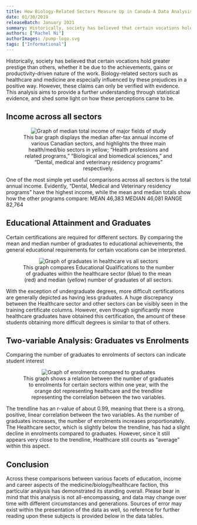 ```yaml
---
title: How Biology-Related Sectors Measure Up in Canada-A Data Analysis
date: 01/30/2019
releaseBatch: January 2021
summary: Historically, society has believed that certain vocations hold greater prestige than others, whether it be due to the achievements, gains or productivity-driven nature of the work. Biology-related sectors such as healthcare and medicine are especially influenced by these prejudices in a positive way.
authors: ["Rachel Ni"]
authorImages: /pump-logo.svg
tags: ["Informational"]
---
```


<div>
  Historically, society has believed that certain vocations hold greater prestige than others, whether it be due to the achievements, gains or productivity-driven nature of the work.
  Biology-related sectors such as healthcare and medicine are especially influenced by these prejudices in a positive way. However, these claims can only be verified with evidence. This analysis aims to provide a further understanding through
  statistical evidence, and shed some light on how these perceptions came to be.

  <h2>Income across all sectors</h2>
  <div align="center">
    <figure>
      <img src="../../public/blog/release-jan/biology-related-sectors/image1.png" alt="Graph of median total income of major fields of study">
      <figcaption>
        This bar graph displays the median after-tax annual income of various Canadian sectors, and highlights the three main health/med/bio sectors in yellow; “Health professions and related programs,” “Biological and biomedical sciences,” and “Dental, medical and veterinary residency programs” respectively.
      </figcaption>
    </figure>
  </div>

  One of the most simple yet useful comparisons across all sectors is the total annual income. Evidently, “Dental, Medical and Veterinary residency programs” have the highest income, while the mean and median totals show how the other programs
  compare:
  MEAN 46,383
  MEDIAN 46,081
  RANGE 82,764

  <h2> Educational Attainment and Graduates</h2>
  Certain certifications are required for different sectors. By comparing the mean and median number of graduates to educational achievements, the general educational requirements for certain vocations can be interpreted.

  <div align="center">
    <figure>
      <img src="../../public/blog/release-jan/biology-related-sectors/image2.png" alt="Graph of graduates in healthcare vs all sectors">
      <figcaption>
        This graph compares Educational Qualifications to the number of graduates within the healthcare sector (blue) to the mean (red) and median (yellow) number of graduates of all sectors.
      </figcaption>
    </figure>
  </div>

  With the exception of undergraduate degrees, more difficult certifications are generally depicted as having less graduates.
  A huge discrepancy between the Healthcare sector and other sectors can be visibly seen in the training certificate columns. However, even though significantly more healthcare graduates
  have obtained this certification, the amount of these students obtaining more difficult degrees is similar to that of others.

  <h2>Two-variable Analysis: Graduates vs Enrolments</h2>
  Comparing the number of graduates to enrolments of sectors can indicate student interest

  <div align="center">
    <figure>
      <img src="../../public/blog/release-jan/biology-related-sectors/image3.png" alt="Graph of enrolments compared to graduates">
      <figcaption>
        This graph shows a relation between the number of graduates to enrolments for certain sectors within one year, with the orange dot representing healthcare and the trendline representing the correlation between the two variables.
      </figcaption>
    </figure>
  </div>

  The trendline has an r-value of about 0.99, meaning that there is a strong, positive, linear correlation between the two variables. As the number of graduates increases, the number of enrolments increases proportionately.
  The Healthcare sector, which is slightly below the trendline, has had a slight decline in enrolments compared to graduates. However, since it still appears very close to the trendline, Healthcare still counts as “average” within this aspect.

  <h2>Conclusion</h2>
  Across these comparisons between various facets of education, income and career aspects of the medicine/biology/healthcare faction, this particular analysis has demonstrated its standing overall.
  Please bear in mind that this analysis is not all-encompassing, and data may change over time with different circumstances and generations. Sources of error may exist within the presentation of the data as well, so reference for further reading
  upon these subjects is provided below in the data tables.
</div>
